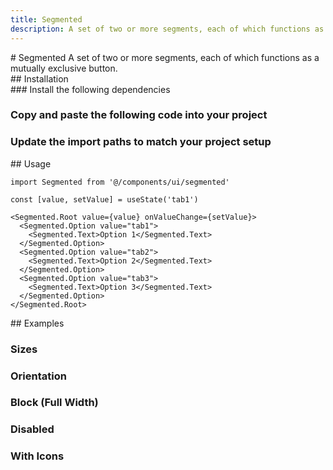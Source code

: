 ```yaml
---
title: Segmented
description: A set of two or more segments, each of which functions as a mutually exclusive button.
---
```


<ContentContainer>

<Section>
# Segmented
A set of two or more segments, each of which functions as a mutually exclusive button.

<ComponentPreview name="segmented" withRecipe />
</Section>

<Section>
## Installation

<Steps>
<Section>
### Install the following dependencies

<InstallTabs pkg="@radix-ui/react-tabs" />

### Copy and paste the following code into your project

<ComponentSource name="segmented" />
<ComponentSource name="segmented" file="root" />

### Update the import paths to match your project setup
</Section>
</Steps>
</Section>

<Section>
## Usage

```tsx
import Segmented from '@/components/ui/segmented'
```
```tsx
const [value, setValue] = useState('tab1')

<Segmented.Root value={value} onValueChange={setValue}>
  <Segmented.Option value="tab1">
    <Segmented.Text>Option 1</Segmented.Text>
  </Segmented.Option>
  <Segmented.Option value="tab2">
    <Segmented.Text>Option 2</Segmented.Text>
  </Segmented.Option>
  <Segmented.Option value="tab3">
    <Segmented.Text>Option 3</Segmented.Text>
  </Segmented.Option>
</Segmented.Root>
```
</Section>
<Section>
## Examples

### Sizes
<ComponentPreview name="segmented" file="sizes"/>

### Orientation
<ComponentPreview name="segmented" file="vertical"/>

### Block (Full Width)
<ComponentPreview name="segmented" file="block"/>

### Disabled
<ComponentPreview name="segmented" file="disabled"/>

### With Icons
<ComponentPreview name="segmented" file="with-icons"/>

</Section>
</ContentContainer>